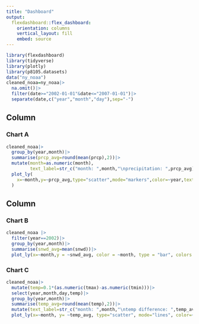 ```yaml
---
title: "Dashboard"
output: 
  flexdashboard::flex_dashboard:
    orientation: columns
    vertical_layout: fill
    embed: source
---
```


```r
library(flexdashboard)
library(tidyverse)
library(plotly)
library(p8105.datasets)
data("ny_noaa")
cleaned_noaa=ny_noaa|>
  na.omit()|>
  filter(date>="2002-01-01"&date<="2007-01-01")|>
  separate(date,c("year","month","day"),sep="-")
```

Column {data-width=650}
-----------------------------------------------------------------------

### Chart A

```r
cleaned_noaa|>
  group_by(year,month)|>
  summarise(prcp_avg=round(mean(prcp),2))|>
  mutate(month=as.numeric(month),
         text_label=str_c("month: ",month,"\nprecipitation: ",prcp_avg))|>
  plot_ly(
    x=~month,y=~prcp_avg,type="scatter",mode="markers",color=~year,text=~text_label
  )
```

Column {data-width=350}
-----------------------------------------------------------------------

### Chart B

```r
cleaned_noaa |> 
  filter(year==2002)|> 
  group_by(year,month)|>
  summarise(snwd_avg=mean(snwd))|>
  plot_ly(x=~month,y = ~snwd_avg, color = ~month, type = "bar", colors = "viridis")

```

### Chart C

```r
cleaned_noaa|>
  mutate(temp=0.1*(as.numeric(tmax)-as.numeric(tmin)))|>
  select(year,month,day,temp)|>
  group_by(year,month)|>
  summarise(temp_avg=round(mean(temp),2))|>
  mutate(text_label=str_c("month: ",month,"\ntemp difference: ",temp_avg,"°C"))|>
  plot_ly(x=~month, y= ~temp_avg, type="scatter", mode="lines", color=~year,text=~text_label)
```

